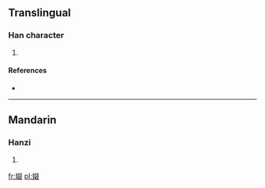 ==Translingual==

===Han character===
{{Han char|rn=38|rad=女|as=08|sn=11|four=|canj=女水水水 (VEEE)}}

# {{defn|Han|sort=女08}}

====References====
* {{Han ref|kx=0263.370|dkj=06373|dj=0530.260|hdz=21063.020|uh=5A3A|ud=23098}}

----

==Mandarin==

===Hanzi===
{{cmn-hanzi|pin=[[zhuī]] ([[zhui1]])|wg=chui<sup>1</sup>}}

# {{defn|lang=cmn|sort=女08}}

[[fr:娺]]
[[pl:娺]]